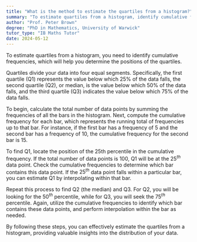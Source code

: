 ```yaml
---
title: "What is the method to estimate the quartiles from a histogram?"
summary: "To estimate quartiles from a histogram, identify cumulative frequencies and use them to find the positions of the quartiles."
author: "Prof. Peter Brown"
degree: "PhD in Mathematics, University of Warwick"
tutor_type: "IB Maths Tutor"
date: 2024-05-12
---
```


To estimate quartiles from a histogram, you need to identify cumulative frequencies, which will help you determine the positions of the quartiles.

Quartiles divide your data into four equal segments. Specifically, the first quartile (Q1) represents the value below which 25% of the data falls, the second quartile (Q2), or median, is the value below which 50% of the data falls, and the third quartile (Q3) indicates the value below which 75% of the data falls.

To begin, calculate the total number of data points by summing the frequencies of all the bars in the histogram. Next, compute the cumulative frequency for each bar, which represents the running total of frequencies up to that bar. For instance, if the first bar has a frequency of $5$ and the second bar has a frequency of $10$, the cumulative frequency for the second bar is $15$.

To find Q1, locate the position of the 25th percentile in the cumulative frequency. If the total number of data points is $100$, Q1 will be at the $25^{th}$ data point. Check the cumulative frequencies to determine which bar contains this data point. If the $25^{th}$ data point falls within a particular bar, you can estimate Q1 by interpolating within that bar.

Repeat this process to find Q2 (the median) and Q3. For Q2, you will be looking for the $50^{th}$ percentile, while for Q3, you will seek the $75^{th}$ percentile. Again, utilize the cumulative frequencies to identify which bar contains these data points, and perform interpolation within the bar as needed.

By following these steps, you can effectively estimate the quartiles from a histogram, providing valuable insights into the distribution of your data.
    
